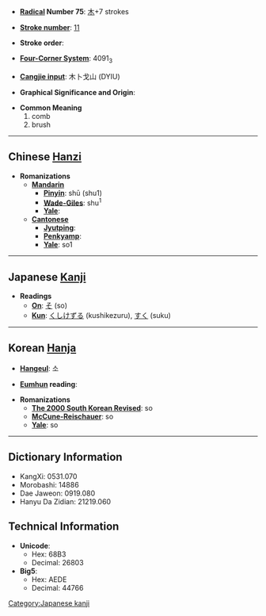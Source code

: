 * '''[[Wiktionary:Chinese radical index| Radical]] Number 75''': [[Wiktionary:Chinese radical index 木|木]]+7 strokes

* '''[[Wiktionary:Chinese total strokes index|Stroke number]]''': [[Wiktionary:Chinese total strokes index 11|11]]

* '''Stroke order''': 

* '''[[Wiktionary:Chinese four corner index|Four-Corner System]]''': 4091<sub>3</sub>

* '''[[Wiktionary:Chinese Cangjie index|Cangjie input]]''': 木卜戈山 (DYIU)

* '''Graphical Significance and Origin''': 

* '''Common Meaning'''
*#comb
*# brush


----

== Chinese [[Hanzi]] ==

* '''Romanizations'''
** '''[[Mandarin]]'''
*** '''[[Pinyin]]''': shū (shu1)
*** '''[[Wade-Giles]]''': shu<sup>1</sup>
*** '''[[Yale]]''': 
** '''[[Cantonese]]'''
*** '''[[Jyutping]]''':
*** '''[[Penkyamp]]''': 
*** '''[[Yale]]''': so1


----

== Japanese [[Kanji]] ==

* '''Readings'''
** '''[[On]]''': [[そ]] (so)
** '''[[Kun]]''': [[くしけずる]] (kushikezuru), [[すく]] (suku)


----

== Korean [[Hanja]] ==

* '''[[Hangeul]]''': 소

* '''[[Eumhun]] reading''': 

* '''Romanizations'''
** '''[[The 2000 South Korean Revised Romanization|The 2000 South Korean Revised]]''': so
** '''[[McCune-Reischauer]]''': so
** '''[[Yale]]''': so

----

== Dictionary Information ==

* KangXi: 0531.070
* Morobashi: 14886
* Dae Jaweon: 0919.080
* Hanyu Da Zidian: 21219.060

== Technical Information ==

* '''Unicode''':
** Hex: 68B3
** Decimal: 26803
* '''Big5''':
** Hex: AEDE
** Decimal: 44766

[[Category:Japanese kanji]]